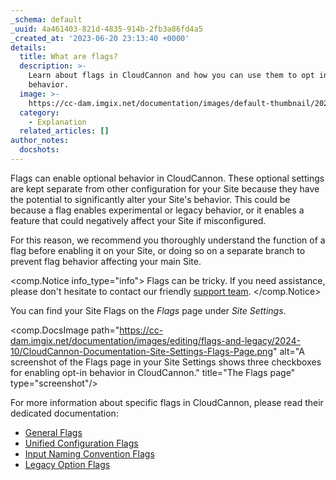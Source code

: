 ```yaml
---
_schema: default
_uuid: 4a461403-821d-4835-914b-2fb3a86fd4a5
_created_at: '2023-06-20 23:13:40 +0000'
details:
  title: What are flags?
  description: >-
    Learn about flags in CloudCannon and how you can use them to opt into app
    behavior.
  image: >-
    https://cc-dam.imgix.net/documentation/images/default-thumbnail/2023-Q4/CloudCannon-Documentation-Thumbnail.png
  category:
    - Explanation
  related_articles: []
author_notes:
  docshots:
---
```

Flags can enable optional behavior in CloudCannon. These optional settings are kept separate from other configuration for your Site because they have the potential to significantly alter your Site's behavior. This could be because a flag enables experimental or legacy behavior, or it enables a feature that could negatively affect your Site if misconfigured.

For this reason, we recommend you thoroughly understand the function of a flag before enabling it on your Site, or doing so on a separate branch to prevent flag behavior affecting your main Site.

<comp.Notice info_type="info">
  Flags can be tricky. If you need assistance, please don't hesitate to contact our friendly [support team](/support/).
</comp.Notice>

You can find your Site Flags on the *Flags* page under *Site Settings*.

<comp.DocsImage path="https://cc-dam.imgix.net/documentation/images/editing/flags-and-legacy/2024-10/CloudCannon-Documentation-Site-Settings-Flags-Page.png" alt="A screenshot of the Flags page in your Site Settings shows three checkboxes for enabling opt-in behavior in CloudCannon." title="The Flags page" type="screenshot"/>

For more information about specific flags in CloudCannon, please read their dedicated documentation:

* [General Flags](/documentation/articles/general-flags/)
* [Unified Configuration Flags](/documentation/articles/unified-configuration-flags/)
* [Input Naming Convention Flags](/documentation/articles/input-naming-convention-flags/)
* [Legacy Option Flags](/documentation/articles/legacy-option-flags/)